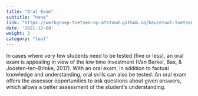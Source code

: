```yaml
---
title: "Oral Exam"
subtitle: "none"
link: "https://werkgroep-toetsen-op-afstand.github.io/keuzetool-toetsen/en/methods/oral_exam/"
date: '2021-12-08'
weight: 3
category: "tool"
---
```


In cases where very few students need to be tested (five or less), an oral exam is appealing in view of the low time investment (Van Berkel, Bax, & Joosten-ten-Brinke, 2017). With an oral exam, in addition to factual knowledge and understanding, oral skills can also be tested. An oral exam offers the assessor opportunities to ask questions about given answers, which allows a better assessment of the student's understanding.
